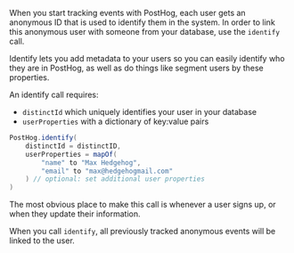 When you start tracking events with PostHog, each user gets an anonymous ID that is used to identify them in the system.
In order to link this anonymous user with someone from your database, use the `identify` call. 

Identify lets you add metadata to your users so you can easily identify who they are in PostHog, as well as do things 
like segment users by these properties.

An identify call requires:

* `distinctId` which uniquely identifies your user in your database
* `userProperties` with a dictionary of key:value pairs

```java
PostHog.identify(
    distinctId = distinctID,
    userProperties = mapOf(
        "name" to "Max Hedgehog", 
        "email" to "max@hedgehogmail.com"
    ) // optional: set additional user properties
)
```

The most obvious place to make this call is whenever a user signs up, or when they update their information.

When you call `identify`, all previously tracked anonymous events will be linked to the user.
